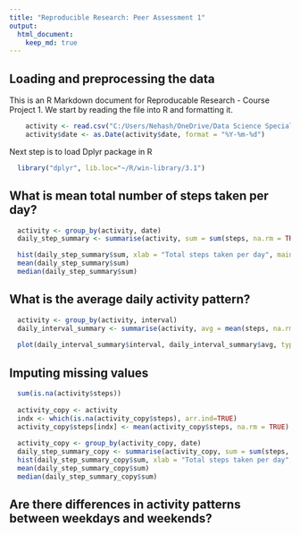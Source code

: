 ```yaml
---
title: "Reproducible Research: Peer Assessment 1"
output: 
  html_document:
    keep_md: true
---
```



## Loading and preprocessing the data

This is an R Markdown document for Reproducable Research - Course Project 1. We start by reading the file into R and formatting it.

```r
    activity <- read.csv("C:/Users/Nehash/OneDrive/Data Science Specialization/Reproducable Research/repdata-data-activity/activity.csv")
    activity$date <- as.Date(activity$date, format = "%Y-%m-%d")
```

Next step is to load Dplyr package in R

```r
  library("dplyr", lib.loc="~/R/win-library/3.1")
```

## What is mean total number of steps taken per day?

```r
  activity <- group_by(activity, date)
  daily_step_summary <- summarise(activity, sum = sum(steps, na.rm = TRUE))

  hist(daily_step_summary$sum, xlab = "Total steps taken per day", main = paste("Histogram of" ,  "total number of steps taken each day"))
  mean(daily_step_summary$sum)
  median(daily_step_summary$sum)
```

## What is the average daily activity pattern?

```r
  activity <- group_by(activity, interval)
  daily_interval_summary <- summarise(activity, avg = mean(steps, na.rm = TRUE))
  
  plot(daily_interval_summary$interval, daily_interval_summary$avg, type = "l", xlab = "Interval", ylab = "Average", main = "Time series plot of interval and the average steps taken")
```

## Imputing missing values
```r
  sum(is.na(activity$steps))
  
  activity_copy <- activity
  indx <- which(is.na(activity_copy$steps), arr.ind=TRUE)
  activity_copy$steps[indx] <- mean(activity_copy$steps, na.rm = TRUE)
  
  activity_copy <- group_by(activity_copy, date)
  daily_step_summary_copy <- summarise(activity_copy, sum = sum(steps, na.rm = TRUE))
  hist(daily_step_summary_copy$sum, xlab = "Total steps taken per day", main = paste("Histogram of" ,  "total number of steps taken each day - NA REPLACED"))
  mean(daily_step_summary_copy$sum)
  median(daily_step_summary_copy$sum)
```
## Are there differences in activity patterns between weekdays and weekends?


